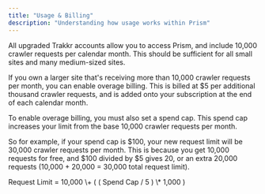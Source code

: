 ```yaml
---
title: "Usage & Billing"
description: "Understanding how usage works within Prism"
---
```


All upgraded Trakkr accounts allow you to access Prism, and include 10,000 crawler requests per calendar month. This should be sufficient for all small sites and many medium-sized sites.

If you own a larger site that's receiving more than 10,000 crawler requests per month, you can enable overage billing. This is billed at \$5 per additional thousand crawler requests, and is added onto your subscription at the end of each calendar month.

To enable overage billing, you must also set a spend cap. This spend cap increases your limit from the base 10,000 crawler requests per month. 

So for example, if your spend cap is \$100, your new request limit will be 30,000 crawler requests per month. This is because you get 10,000 requests for free, and $100 divided by $5 gives 20, or an extra 20,000 requests (10,000 \+ 20,000 = 30,000 total request limit).

<Frame>
  Request Limit = 10,000 \+ ( ( Spend Cap / 5 ) \* 1,000 )
</Frame>